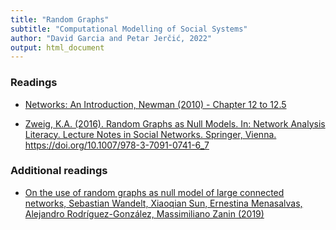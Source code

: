 ---
title: "Random Graphs"
subtitle: "Computational Modelling of Social Systems"
author: "David Garcia and Petar Jerčić, 2022"
output: html_document
---

### Readings

- [Networks: An Introduction, Newman (2010) - Chapter 12 to 12.5 ](https://oxford.universitypressscholarship.com/view/10.1093/acprof:oso/9780199206650.001.0001/acprof-9780199206650-chapter-12)

- [Zweig, K.A. (2016). Random Graphs as Null Models. In: Network Analysis Literacy. Lecture Notes in Social Networks. Springer, Vienna. https://doi.org/10.1007/978-3-7091-0741-6_7](https://link.springer.com/chapter/10.1007/978-3-7091-0741-6_7)

### Additional readings

- [On the use of random graphs as null model of large connected networks, Sebastian Wandelt, Xiaoqian Sun, Ernestina Menasalvas, Alejandro Rodríguez-González, Massimiliano Zanin (2019)](https://www.sciencedirect.com/science/article/abs/pii/S0960077919300098)
